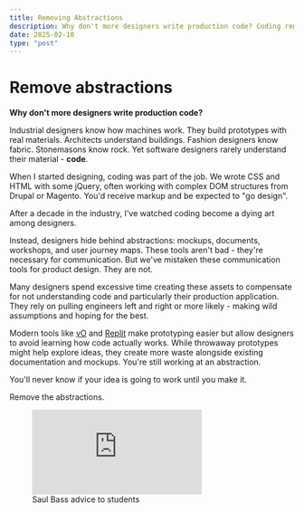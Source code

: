```yaml
---
title: Removing Abstractions
description: Why don't more designers write production code? Coding removes abstractions between your idea and the customer. Removing abstractions between you and the final product is the only way to know if it works
date: 2025-02-10
type: "post"
---
```


# Remove abstractions

__Why don't more designers write production code?__

Industrial designers know how machines work. They build prototypes with real materials. Architects understand buildings. Fashion designers know fabric. Stonemasons know rock. Yet software designers rarely understand their material - __code__.

When I started designing, coding was part of the job. We wrote CSS and HTML with some jQuery, often working with complex DOM structures from Drupal or Magento. You'd receive markup and be expected to "go design".

After a decade in the industry, I've watched coding become a dying art among designers.

Instead, designers hide behind abstractions: mockups, documents, workshops, and user journey maps.
These tools aren't bad - they're necessary for communication.
But we've mistaken these communication tools for product design.
They are not.

Many designers spend excessive time creating these assets to compensate for not understanding code and particularly their production application.
They rely on pulling engineers left and right or more likely - making wild assumptions and hoping for the best.

Modern tools like [vO](https://v0.dev/) and [Replit](https://replit.com/) make prototyping easier but allow designers to avoid learning how code actually works. While throwaway prototypes might help explore ideas, they create more waste alongside existing documentation and mockups.
You're still working at an abstraction.

You'll never know if your idea is going to work until you make it.

Remove the abstractions.
<figure class="flex flex-col items-center gap-2">
  <div class="relative w-full aspect-video">
    <iframe
      class="absolute inset-0 w-full h-full"
      src="https://www.youtube.com/embed/S7l0mIlzx_I?si=2ugcy220gWVujPw8"
      title="YouTube video player"
      frameborder="0"
      allow="accelerometer; autoplay; clipboard-write; encrypted-media; gyroscope; picture-in-picture; web-share"
      referrerpolicy="strict-origin-when-cross-origin"
      allowfullscreen
    ></iframe>
  </div>
  <figcaption>Saul Bass advice to students</figcaption>
</figure>
